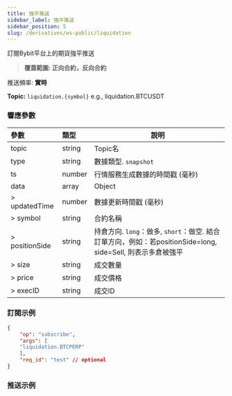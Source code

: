 ```yaml
---
title: 強平推送
sidebar_label: 強平推送
sidebar_position: 5
slug: /derivatives/ws-public/liquidation
---
```


訂閱Bybit平台上的期貨強平推送
> **覆蓋範圍: 正向合約，反向合約**

推送頻率: **實時**

**Topic:**
`liquidation.{symbol}` e.g., liquidation.BTCUSDT

### 響應參數
| 參數 | 類型 | 說明|
|:----- |:-----|----- |
|topic |string |Topic名 |
|type |string |數據類型. `snapshot` |
|ts |number |行情服務生成數據的時間戳 (毫秒) |
|data |array |Object |
|> updatedTime |number |數據更新時間戳 (毫秒) |
|> symbol |string |合約名稱 |
|> positionSide |string |持倉方向. `long`：做多, `short`：做空. 結合訂單方向，例如：若positionSide=long, side=Sell, 則表示多倉被強平 |
|> size |string |成交數量 |
|> price |string |成交價格 |
|> execID |string |成交ID |

### 訂閱示例

```json
{
    "op": "subscribe",
    "args": [
    "liquidation.BTCPERP"
    ],
    "req_id": "test" // optional
}
```

### 推送示例

```json

```